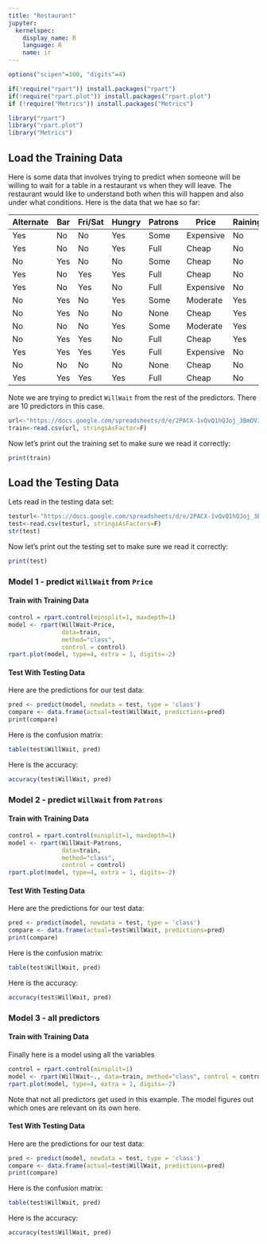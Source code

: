 ```yaml
---
title: "Restaurant"
jupyter:
  kernelspec:
    display_name: R
    language: R
    name: ir
---
```


```r
options("scipen"=100, "digits"=4)

if(!require("rpart")) install.packages("rpart")
if(!require("rpart.plot")) install.packages("rpart.plot")
if (!require("Metrics")) install.packages("Metrics")

library("rpart")
library("rpart.plot")
library("Metrics")
```

## Load the Training Data 

Here is some data that involves trying to predict when someone will be willing to wait for a table in a restaurant vs when they will leave. The restaurant would like to understand both when this will happen and also under what conditions. Here is the data that we hae so far:

| Alternate | Bar | Fri/Sat | Hungry | Patrons | Price | Raining | Reservation | Type | WaitEstimate | WillWait |
|-----------|-----|---------|--------|---------|-----------|---------|-------------|---------|--------------|----------|
| Yes | No | No | Yes | Some | Expensive | No | Yes | French | 0-10 | Yes |
| Yes | No | No | Yes | Full | Cheap | No | No | Thai | 30-60 | No |
| No | Yes | No | No | Some | Cheap | No | No | Burger | 0-10 | Yes |
| Yes | No | Yes | Yes | Full | Cheap | No | No | Thai | 10-30 | Yes |
| Yes | No | Yes | No | Full | Expensive | No | Yes | French | >60 | No |
| No | Yes | No | Yes | Some | Moderate | Yes | Yes | Italian | 0-10 | Yes |
| No | Yes | No | No | None | Cheap | Yes | No | Burger | 0-10 | No |
| No | No | No | Yes | Some | Moderate | Yes | Yes | Thai | 0-10 | Yes |
| No | Yes | Yes | No | Full | Cheap | Yes | No | Burger | >60 | No |
| Yes | Yes | Yes | Yes | Full | Expensive | No | Yes | Italian | 10-30 | No |
| No | No | No | No | None | Cheap | No | No | Thai | 0-10 | No |
| Yes | Yes | Yes | Yes | Full | Cheap | No | No | Burger | 30-60 | Yes |

Note we are trying to predict `WillWait` from the rest of the predictors. There are 10 predictors in this case.    

```r
url<-"https://docs.google.com/spreadsheets/d/e/2PACX-1vQvQ1hQJoj_3BmOV3uLWcDzwIw3GFhkS84NePBS57lnCmXSN86KU8kn4aQUE9rGsxJPMi32S55JBl9w/pub?gid=0&single=true&output=csv"
train<-read.csv(url, stringsAsFactor=F)
```

Now let's print out the training set to make sure we read it correctly:

```r
print(train)
```

## Load the Testing Data 

Lets read in the testing data set:

```r
testurl<-"https://docs.google.com/spreadsheets/d/e/2PACX-1vQvQ1hQJoj_3BmOV3uLWcDzwIw3GFhkS84NePBS57lnCmXSN86KU8kn4aQUE9rGsxJPMi32S55JBl9w/pub?gid=289547774&single=true&output=csv"
test<-read.csv(testurl, stringsAsFactors=F)
str(test)
```

Now let's print out the testing set to make sure we read it correctly:

```r
print(test)
```

### Model 1 - predict `WillWait` from `Price` 

#### Train with Training Data

```r
control = rpart.control(minsplit=1, maxdepth=1)
model <- rpart(WillWait~Price, 
               data=train, 
               method="class", 
               control = control)
rpart.plot(model, type=4, extra = 1, digits=-2)
```

#### Test With Testing Data

Here are the predictions for our test data:

```r
pred <- predict(model, newdata = test, type = 'class')
compare <- data.frame(actual=test$WillWait, predictions=pred)
print(compare)
```

Here is the confusion matrix:

```r
table(test$WillWait, pred)
```

Here is the accuracy:

```r
accuracy(test$WillWait, pred)
```


### Model 2 - predict `WillWait` from `Patrons` 

#### Train with Training Data

```r
control = rpart.control(minsplit=1, maxdepth=1)
model <- rpart(WillWait~Patrons, 
               data=train, 
               method="class", 
               control = control)
rpart.plot(model, type=4, extra = 1, digits=-2)
```

#### Test With Testing Data

Here are the predictions for our test data:

```r
pred <- predict(model, newdata = test, type = 'class')
compare <- data.frame(actual=test$WillWait, predictions=pred)
print(compare)
```

Here is the confusion matrix:

```r
table(test$WillWait, pred)
```

Here is the accuracy:

```r
accuracy(test$WillWait, pred)
```


### Model 3 - all predictors 

#### Train with Training Data

Finally here is a model using all the variables

```r
control = rpart.control(minsplit=1)
model <- rpart(WillWait~., data=train, method="class", control = control)
rpart.plot(model, type=4, extra = 1, digits=-2)
```

Note that not all predictors get used in this example. The model figures out which ones are relevant on its own here.

#### Test With Testing Data

Here are the predictions for our test data:

```r
pred <- predict(model, newdata = test, type = 'class')
compare <- data.frame(actual=test$WillWait, predictions=pred)
print(compare)
```

Here is the confusion matrix:

```r
table(test$WillWait, pred)
```

Here is the accuracy:

```r
accuracy(test$WillWait, pred)
```

